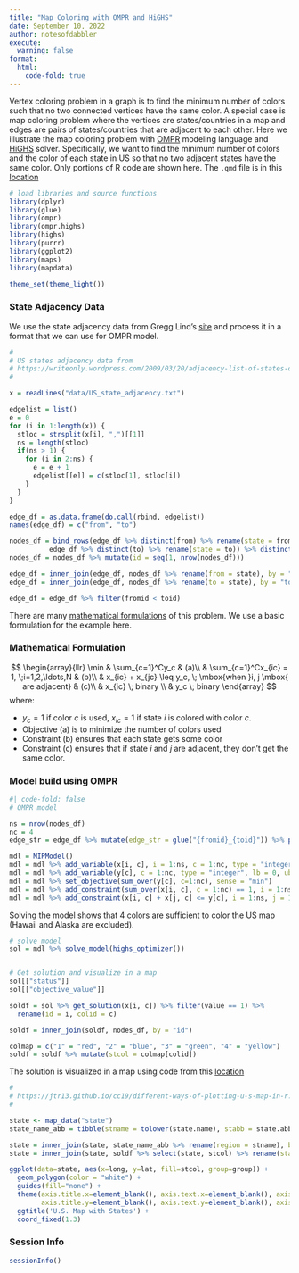 ```yaml
---
title: "Map Coloring with OMPR and HiGHS"
date: September 10, 2022
author: notesofdabbler
execute: 
  warning: false
format:
  html:
    code-fold: true
---
```


Vertex coloring problem in a graph is to find the minimum number of colors such that no two connected vertices have the same color. A special case is map coloring problem where the vertices are states/countries in a map and edges are pairs of states/countries that are adjacent to each other. Here we illustrate the map coloring problem with [OMPR](https://dirkschumacher.github.io/ompr/) modeling language and [HiGHS](https://cran.r-project.org/web/packages/highs/index.html) solver. Specifically, we want to find the minimum number of colors and the color of each state in US so that no two adjacent states have the same color. Only portions of R code are shown here. The `.qmd` file is in this [location](https://github.com/notesofdabbler/optwithR/blob/main/map_coloring_ompr.qmd)

```r
# load libraries and source functions
library(dplyr)
library(glue)
library(ompr)
library(ompr.highs)
library(highs)
library(purrr)
library(ggplot2)
library(maps)
library(mapdata)

theme_set(theme_light())
```

### State Adjacency Data
We use the state adjacency data from Gregg Lind's [site](https://writeonly.wordpress.com/2009/03/20/adjacency-list-of-states-of-the-united-states-us/) and process it in a format that we can use for OMPR model.
```r
#
# US states adjacency data from
# https://writeonly.wordpress.com/2009/03/20/adjacency-list-of-states-of-the-united-states-us/
#

x = readLines("data/US_state_adjacency.txt")

edgelist = list()
e = 0
for (i in 1:length(x)) {
  stloc = strsplit(x[i], ",")[[1]]
  ns = length(stloc)
  if(ns > 1) {
    for (i in 2:ns) {
      e = e + 1
      edgelist[[e]] = c(stloc[1], stloc[i])   
    }
  }
}

edge_df = as.data.frame(do.call(rbind, edgelist))
names(edge_df) = c("from", "to")

nodes_df = bind_rows(edge_df %>% distinct(from) %>% rename(state = from),
          edge_df %>% distinct(to) %>% rename(state = to)) %>% distinct(state)
nodes_df = nodes_df %>% mutate(id = seq(1, nrow(nodes_df)))

edge_df = inner_join(edge_df, nodes_df %>% rename(from = state), by = "from") %>% rename(fromid = id)
edge_df = inner_join(edge_df, nodes_df %>% rename(to = state), by = "to") %>% rename(toid = id)

edge_df = edge_df %>% filter(fromid < toid)

```

There are many [mathematical formulations](https://arxiv.org/pdf/1706.10191.pdf) of this problem. We use a basic formulation for the example here.

::: {.panel-tabset}

### Mathematical Formulation
$$
\begin{array}{llr}
\min & \sum_{c=1}^Cy_c & (a)\\
& \sum_{c=1}^Cx_{ic} = 1, \;i=1,2,\ldots,N & (b)\\
& x_{ic} + x_{jc} \leq y_c, \; \mbox{when }i, j \mbox{ are adjacent} & (c)\\
& x_{ic} \; binary \\
& y_c \; binary
\end{array}
$$
where:

* $y_c=1$ if color $c$ is used, $x_{ic}=1$ if state $i$ is colored with color $c$.
* Objective (a) is to minimize the number of colors used
* Constraint (b) ensures that each state gets some color
* Constraint (c) ensures that if state $i$ and $j$ are adjacent, they don't get the same color.

### Model build using OMPR

```r
#| code-fold: false
# OMPR model

ns = nrow(nodes_df)
nc = 4
edge_str = edge_df %>% mutate(edge_str = glue("{fromid}_{toid}")) %>% pull(edge_str)

mdl = MIPModel()
mdl = mdl %>% add_variable(x[i, c], i = 1:ns, c = 1:nc, type = "integer", lb = 0, ub = 1)
mdl = mdl %>% add_variable(y[c], c = 1:nc, type = "integer", lb = 0, ub = 1)
mdl = mdl %>% set_objective(sum_over(y[c], c=1:nc), sense = "min")
mdl = mdl %>% add_constraint(sum_over(x[i, c], c = 1:nc) == 1, i = 1:ns)
mdl = mdl %>% add_constraint(x[i, c] + x[j, c] <= y[c], i = 1:ns, j = 1:ns, c = 1:nc, glue("{i}_{j}") %in% edge_str)

```
:::

Solving the model shows that 4 colors are sufficient to color the US map (Hawaii and Alaska are excluded).

```r
# solve model
sol = mdl %>% solve_model(highs_optimizer())


# Get solution and visualize in a map
sol[["status"]]
sol[["objective_value"]]

soldf = sol %>% get_solution(x[i, c]) %>% filter(value == 1) %>%
  rename(id = i, colid = c)

soldf = inner_join(soldf, nodes_df, by = "id")

colmap = c("1" = "red", "2" = "blue", "3" = "green", "4" = "yellow")
soldf = soldf %>% mutate(stcol = colmap[colid])
```

The solution is visualized in a map using code from this [location](https://jtr13.github.io/cc19/different-ways-of-plotting-u-s-map-in-r.html)
```r
#
# https://jtr13.github.io/cc19/different-ways-of-plotting-u-s-map-in-r.html
#

state <- map_data("state")
state_name_abb = tibble(stname = tolower(state.name), stabb = state.abb)

state = inner_join(state, state_name_abb %>% rename(region = stname), by = "region")
state = inner_join(state, soldf %>% select(state, stcol) %>% rename(stabb = state), by = "stabb")

ggplot(data=state, aes(x=long, y=lat, fill=stcol, group=group)) + 
  geom_polygon(color = "white") + 
  guides(fill="none") + 
  theme(axis.title.x=element_blank(), axis.text.x=element_blank(), axis.ticks.x=element_blank(),
        axis.title.y=element_blank(), axis.text.y=element_blank(), axis.ticks.y=element_blank()) + 
  ggtitle('U.S. Map with States') + 
  coord_fixed(1.3)
```

::: {.callout-note collapse=true}
### Session Info

```r
sessionInfo()
```

:::